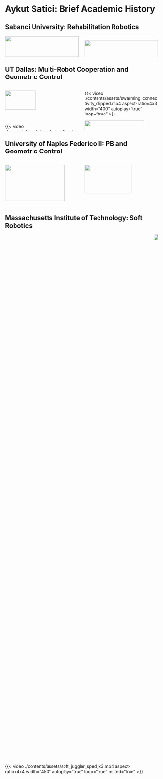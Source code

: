 # Aykut Satici: Brief Academic History {visibility="uncounted"}
<!-- ###################################################################### -->

## Sabanci University: Rehabilitation Robotics 

:::: {.columns}

::: {.column width="50%"}

::: {.fragment .fade-in fragment-index=0}
<center>
<img src="./contents/assets/sabanci_team_far_cropped.jpg" width="100%" /img>
</center>

![](./contents/assets/wrist_rehabilitation.png){width=70%}
:::
:::

::: {.column width="50%"}

::: {.fragment .fade-in fragment-index=0}
![](./contents/assets/sabanci_sub_pride.png){width=100% fig-align="center"}

<center>
<img src="./contents/assets/ankle_rehabilitation.png" width="55%" /img>
</center>
:::
:::

::::


## UT Dallas: Multi-Robot Cooperation and Geometric Control {auto-animate=true}

:::: {.columns}

::: {.column width="50%"}

::: {.fragment .fade-in fragment-index=0}
<img src="./contents/assets/spong-lab-650-2013-08.jpg" width="65%" /img>

{{< video ./contents/assets/quadrotor_lissajous_clipped.mp4
aspect-ratio=4x3 width="400" autoplay="true" loop="true" >}}

:::

:::

::: {.column width="50%"}

::: {.fragment .fade-in fragment-index=0}
{{< video ./contents/assets/swarming_connectivity_clipped.mp4
    aspect-ratio=4x3 width="400" autoplay="true" loop="true" >}}

![](./contents/assets/utd_atec.jpg){width="90%"}
:::
:::

::::


## University of Naples Federico II: PB and Geometric Control {auto-animate=true}

:::: {.columns}

::: {.column width="50%"}

::: {.fragment .fade-in fragment-index=0}
![](./contents/assets/PRISMA_Team_s.gif){width="90%"}

{{< video ./contents/assets/pizza_tossing_clipped.mp4
aspect-ratio=5x3 width="450" autoplay="true" loop="true" >}}

:::

:::

::: {.column width="50%"}

::: {.fragment .fade-in fragment-index=0}

![](./contents/assets/rodyman_real.jpg){width="80%"}
:::
:::



::::


## Massachusetts Institute of Technology: Soft Robotics {auto-animate=true}

:::: {.columns style='display: flex !important; height: 90%;'}

::: {.column width="50%" style='display: flex; justify-content: center; align-items: center;'}
{{< video ./contents/assets/soft_juggler_sped_x3.mp4
aspect-ratio=4x4 width="450" autoplay="true" loop="true" muted="true" >}}
:::

::: {.column width="50%" style='display: flex; justify-content: center; align-items: center;'}
![](./contents/assets/satici_atlas_kaveh.jpg){width="100%"}
:::


::::



## <span style="font-size: 89%"> Boise State University: Robust Data-Driven Control of Robotic Contact</span>

:::: {.columns}

::: {.column width="50%"}
<!-- ![](./contents/assets/rw_even.mp4){width="55%" autoplay="true" loop="true"}

![](./contents/assets/rw_uneven.mp4){width="85%" autoplay="true" loop="true"} -->

![](./contents/assets/iwp-cut-firefox.mp4){width="85%" autoplay="true" loop="true" muted="true"}

![](./contents/assets/rimless_wheel.webp){width="85%"}
:::

::: {.column width="50%"}
![](./contents/assets/astria_encoded_trimmed.mp4){width="85%" autoplay="true" loop="true" muted="true"}

![](contents/assets/acknowledgment3.JPG){width="85%"}
:::


::::
